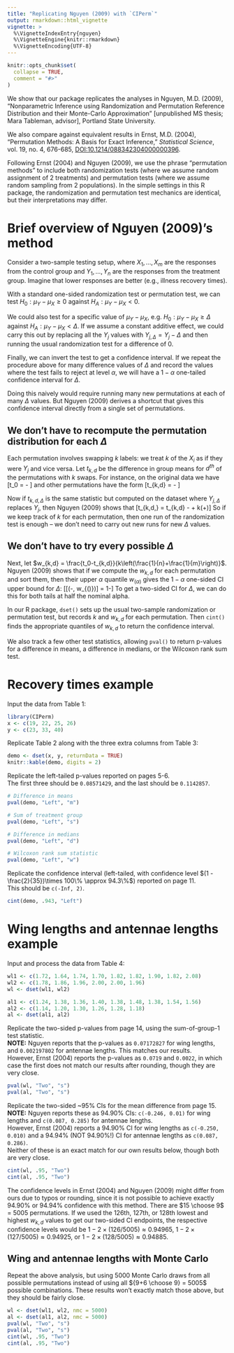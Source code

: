 ```yaml
---
title: "Replicating Nguyen (2009) with `CIPerm`"
output: rmarkdown::html_vignette
vignette: >
  %\VignetteIndexEntry{nguyen}
  %\VignetteEngine{knitr::rmarkdown}
  %\VignetteEncoding{UTF-8}
---
```


```r
knitr::opts_chunk$set(
  collapse = TRUE,
  comment = "#>"
)
```

We show that our package replicates the analyses in
Nguyen, M.D. (2009),
"Nonparametric Inference using Randomization and Permutation
Reference Distribution and their Monte-Carlo Approximation"
[unpublished MS thesis; Mara Tableman, advisor], Portland State University.

We also compare against equivalent results in
Ernst, M.D. (2004),
"Permutation Methods: A Basis for Exact Inference,"
*Statistical Science*, vol. 19, no. 4, 676-685,
[DOI:10.1214/088342304000000396](https://doi.org/10.1214/088342304000000396).

Following Ernst (2004) and Nguyen (2009), we use the phrase "permutation methods"
to include both randomization tests
(where we assume random assignment of 2 treatments)
and permutation tests
(where we assume random sampling from 2 populations).
In the simple settings in this R package,
the randomization and permutation test mechanics are identical,
but their interpretations may differ.


# Brief overview of Nguyen (2009)'s method

Consider a two-sample testing setup,
where $X_1, \ldots, X_m$ are the responses from the control group
and $Y_1, \ldots, Y_n$ are the responses from the treatment group.
Imagine that lower responses are better (e.g., illness recovery times).

With a standard one-sided randomization test or permutation test,
we can test $H_0: \mu_Y - \mu_X \geq 0$ against $H_A: \mu_Y - \mu_X < 0$.

We could also test for a specific value of $\mu_Y - \mu_X$, e.g.
$H_0: \mu_Y - \mu_X \geq \Delta$ against $H_A: \mu_Y - \mu_X < \Delta$.
If we assume a constant additive effect,
we could carry this out by replacing all the $Y_j$ values with $Y_{j,\Delta} = Y_j-\Delta$
and then running the usual randomization test for a difference of 0.

Finally, we can invert the test to get a confidence interval.
If we repeat the procedure above for many difference values of $\Delta$
and record the values where the test fails to reject at level $\alpha$,
we will have a $1-\alpha$ one-tailed confidence interval for $\Delta$.

Doing this naively would require running many new permutations at each of many $\Delta$ values.
But Nguyen (2009) derives a shortcut that gives this confidence interval directly from a single set of permutations.

## We don't have to recompute the permutation distribution for each $\Delta$

Each permutation involves swapping $k$ labels: we treat $k$ of the $X_i$ as if they were $Y_j$ and vice versa.
Let $t_{k,d}$ be the difference in group means for $d^{th}$ of the permutations with $k$ swaps. For instance, on the original data we have
\[t_0 = \frac{\sum_{j=1}^n Y_j}{n} - \frac{\sum_{i=1}^m X_i}{m}\]
and other permutations have the form
\[t_{k,d} = \frac{\sum_{i=1}^k X_i + \sum_{j=k+1}^n Y_j}{n} - \frac{\sum_{j=1}^k Y_j + \sum_{i=k+1}^m X_i}{m}\]

Now if $t_{k,d,\Delta}$ is the same statistic but computed on the dataset where $Y_{j,\Delta}$ replaces $Y_j$, then Nguyen (2009) shows that
\[t_{k,d,\Delta} = t_{k,d} - \Delta + k\left(\frac{1}{n}+\frac{1}{m}\right)\Delta\]
So if we keep track of $k$ for each permutation, then one run of the randomization test is enough -- we don't need to carry out new runs for new $\Delta$ values.


## We don't have to try every possible $\Delta$

Next, let $w_{k,d} = \frac{t_0-t_{k,d}}{k\left(\frac{1}{n}+\frac{1}{m}\right)}$.
Nguyen (2009) shows that if we compute the $w_{k,d}$ for each permutation and sort them,
then their upper $\alpha$ quantile $w_{(\alpha)}$ gives the $1-\alpha$ one-sided CI upper bound for $\Delta$:
\[\hat{P}[\Delta \in (-\infty, w_{(\alpha)})] = 1-\alpha\]
To get a two-sided CI for $\Delta$, we can do this for both tails at half the nominal alpha.

In our R package, `dset()` sets up the usual two-sample randomization or permutation test,
but records $k$ and $w_{k,d}$ for each permutation.
Then `cint()` finds the appropriate quantiles of $w_{k,d}$ to return the confidence interval.

We also track a few other test statistics, allowing `pval()` to return p-values
for a difference in means, a difference in medians, or the Wilcoxon rank sum test.

# Recovery times example

Input the data from Table 1:

```r
library(CIPerm)
x <- c(19, 22, 25, 26)
y <- c(23, 33, 40)
```

Replicate Table 2 along with the three extra columns from Table 3:

```r
demo <- dset(x, y, returnData = TRUE)
knitr::kable(demo, digits = 2)
```

Replicate the left-tailed p-values reported on pages 5-6.  
The first three should be `0.08571429`, and the last should be `0.1142857`.

```r
# Difference in means
pval(demo, "Left", "m")

# Sum of treatment group
pval(demo, "Left", "s")

# Difference in medians
pval(demo, "Left", "d")

# Wilcoxon rank sum statistic
pval(demo, "Left", "w")
```

Replicate the confidence interval (left-tailed, with confidence level $(1 - \frac{2}{35})\times 100\% \approx 94.3\%$) reported on page 11.  
This should be `c(-Inf, 2)`.

```r
cint(demo, .943, "Left")
```



# Wing lengths and antennae lengths example

Input and process the data from Table 4:

```r
wl1 <- c(1.72, 1.64, 1.74, 1.70, 1.82, 1.82, 1.90, 1.82, 2.08)
wl2 <- c(1.78, 1.86, 1.96, 2.00, 2.00, 1.96)
wl <- dset(wl1, wl2)

al1 <- c(1.24, 1.38, 1.36, 1.40, 1.38, 1.48, 1.38, 1.54, 1.56)
al2 <- c(1.14, 1.20, 1.30, 1.26, 1.28, 1.18)
al <- dset(al1, al2)
```

Replicate the two-sided p-values from page 14, using the sum-of-group-1 test statistic.  
**NOTE:** Nguyen reports that the p-values as `0.07172827` for wing lengths, and `0.002197802` for antennae lengths. This matches our results.  
However, Ernst (2004) reports the p-values as `0.0719` and `0.0022`, in which case the first does not match our results after rounding, though they are very close.

```r
pval(wl, "Two", "s")
pval(al, "Two", "s")
```

Replicate the two-sided ~95\% CIs for the mean difference from page 15.  
**NOTE:** Nguyen reports these as 94.90\% CIs: `c(-0.246, 0.01)` for wing lengths and `c(0.087, 0.285)` for antennae lengths.  
However, Ernst (2004) reports a 94.90\% CI for wing lengths as `c(-0.250, 0.010)` and a 94.94\% (NOT 94.90\%!) CI for antennae lengths as `c(0.087, 0.286)`.  
Neither of these is an exact match for our own results below, though both are very close.

```r
cint(wl, .95, "Two")
cint(al, .95, "Two")
```

The confidence levels in Ernst (2004) and Nguyen (2009) might differ from ours due to typos or rounding, since it is not possible to achieve exactly 94.90\% or 94.94\% confidence with this method. There are $15 \choose 9$ = 5005 permutations. If we used the 126th, 127th, or 128th lowest and highest $w_{k,d}$ values to get our two-sided CI endpoints, the respective confidence levels would be $1-2\times(126/5005)\approx 0.94965$,
$1-2\times(127/5005)\approx 0.94925$, or
$1-2\times(128/5005)\approx 0.94885$. 



## Wing and antennae lengths with Monte Carlo

Repeat the above analysis,
but using 5000 Monte Carlo draws from all possible permutations
instead of using all ${9+6 \choose 9} = 5005$ possible combinations.
These results won't exactly match those above, but they should be fairly close.


```r
wl <- dset(wl1, wl2, nmc = 5000)
al <- dset(al1, al2, nmc = 5000)
pval(wl, "Two", "s")
pval(al, "Two", "s")
cint(wl, .95, "Two")
cint(al, .95, "Two")
```
